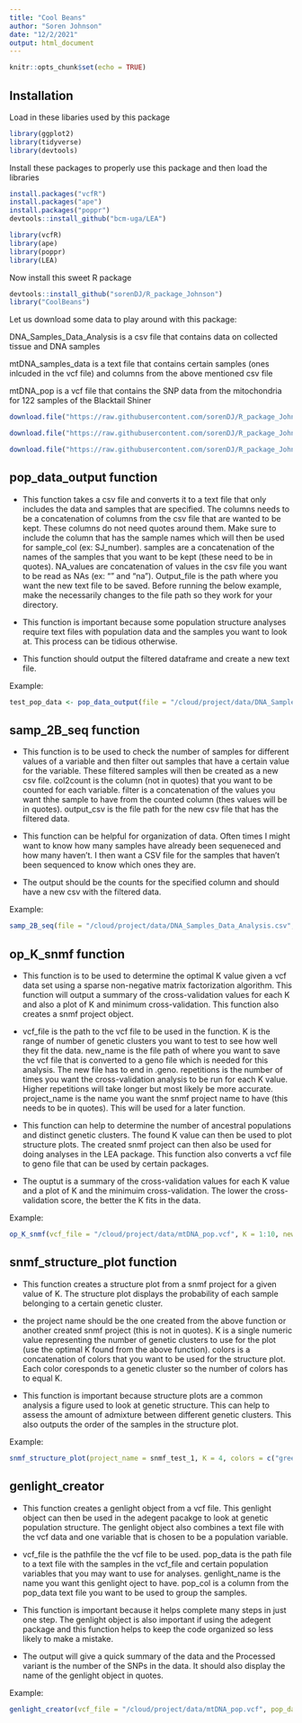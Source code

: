 ```yaml
---
title: "Cool Beans"
author: "Soren Johnson"
date: "12/2/2021"
output: html_document
---
```


```r
knitr::opts_chunk$set(echo = TRUE)
```

## Installation

Load in these libaries used by this package
```r
library(ggplot2)
library(tidyverse)
library(devtools)
```

Install these packages to properly use this package and then load the libraries
```r
install.packages("vcfR")
install.packages("ape")
install.packages("poppr")
devtools::install_github("bcm-uga/LEA")

```

```r
library(vcfR)
library(ape)
library(poppr)
library(LEA)
```

Now install this sweet R package

```r
devtools::install_github("sorenDJ/R_package_Johnson")
library("CoolBeans")

```

Let us download some data to play around with this package:

DNA_Samples_Data_Analysis is a csv file that contains data on collected tissue and DNA samples

mtDNA_samples_data is a text file that contains certain samples (ones inlcuded in the vcf file) and columns from the above mentioned csv file 

mtDNA_pop is a vcf file that contains the SNP data from the mitochondria for 122 samples of the Blacktail Shiner 

```r
download.file("https://raw.githubusercontent.com/sorenDJ/R_package_Johnson/master/data/DNA_Samples_Data_Analysis.csv", destfile = "/cloud/project/data/DNA_Samples_Data_Analysis.csv")

download.file("https://raw.githubusercontent.com/sorenDJ/R_package_Johnson/master/data/mtDNA_samples_data.txt", destfile = "/cloud/project/data/mtDNA_samples_data.txt")

download.file("https://raw.githubusercontent.com/sorenDJ/R_package_Johnson/master/data/mtDNA_pop.vcf", destfile = "/cloud/project/data/mtDNA_pop.vcf")
```

## pop_data_output function

+ This function takes a csv file and converts it to a text file that only includes the data and samples that are specified. The columns needs to be a concatenation of columns from the csv file that are wanted to be kept. These columns do not need quotes around them. Make sure to include the column that has the sample names which will then be used for sample_col (ex: SJ_number). samples are a concatenation of the names of the samples that you want to be kept (these need to be in quotes). NA_values are concatenation of values in the csv file you want to be read as NAs (ex: "" and "na"). Output_file is the path where you want the new text file to be saved. Before running the below example, make the necessarily changes to the file path so they work for your directory.

+ This function is important because some population structure analyses require text files with population data and the samples you want to look at. This process can be tidious otherwise.

+ This function should output the filtered dataframe and create a new text file.

Example:
```r
test_pop_data <- pop_data_output(file = "/cloud/project/data/DNA_Samples_Data_Analysis.csv", columns = c(SJ_number, Species, sub_species), sample_col = SJ_number, samples = c("AR01", "AR02", "AR03"), NA_values = c("", "na"), output_file = "/cloud/project/test_pop_data.txt")
```

## samp_2B_seq function

+ This function is to be used to check the number of samples for different values of a variable and then filter out samples that have a certain value for the variable. These filtered samples will then be created as a new csv file. col2count is the column (not in quotes) that you want to be counted for each variable. filter is a concatenation of the values you want thhe sample to have from the counted column (thes values will be in quotes). output_csv is the file path for the new csv file that has the filtered data.

+ This function can be helpful for organization of data. Often times I might want to know how many samples have already been sequeneced and how many haven't. I then want a CSV file for the samples that haven't been sequenced to know which ones they are.

+ The output should be the counts for the specified column and should have a new csv with the filtered data.

Example:
```r
samp_2B_seq(file = "/cloud/project/data/DNA_Samples_Data_Analysis.csv", na_values = c("", "na"), col2count = strange_topology, output_csv = "/cloud/project/test_output.csv", filter = c("yes", NA))
```

## op_K_snmf function

+ This function is to be used to determine the optimal K value given a vcf data set using a sparse non-negative matrix factorization algorithm. This function will output a summary of the cross-validation values for each K and also a plot of K and minimum cross-validation. This function also creates a snmf project object. 

+ vcf_file is the path to the vcf file to be used in the function. K is the range of number of genetic clusters you want to test to see how well they fit the data. new_name is the file path of where you want to save the vcf file that is converted to a geno file which is needed for this analysis. The new file has to end in .geno. repetitions is the number of times you want the cross-validation analysis to be run for each K value. Higher repetitions will take longer but most likely be more accurate. project_name is the name you want the snmf project name to have (this needs to be in quotes). This will be used for a later function.

+ This function can help to determine the number of ancestral populations and distinct genetic clusters. The found K value can then be used to plot structure plots. The created snmf project can then also be used for doing analyses in the LEA package. This function also converts a vcf file to geno file that can be used by certain packages.

+ The ouptut is a summary of the cross-validation values for each K value and a plot of K and the minimuim cross-validation. The lower the cross-validation score, the better the K fits in the data.

Example:
```r
op_K_snmf(vcf_file = "/cloud/project/data/mtDNA_pop.vcf", K = 1:10, new_name = "/cloud/project/test_1.geno", repetitions = 5, project_name = "snmf_test_1")
```

## snmf_structure_plot function

+ This function creates a structure plot from a snmf project for a given value of K. The structure plot displays the probability of each sample belonging to a certain genetic cluster.

+ the project name should be the one created from the above function or another created snmf project (this is not in quotes). K is a single numeric value representing the number of genetic clusters to use for the plot (use the optimal K found from the above function). colors is a concatenation of colors that you want to be used for the structure plot. Each color coresponds to a genetic cluster so the number of colors has to equal K.

+ This function is important because structure plots are a common analysis a figure used to look at genetic structure. This can help to assess the amount of admixture between different genetic clusters. This also outputs the order of the samples in the structure plot.

Example:
```r
snmf_structure_plot(project_name = snmf_test_1, K = 4, colors = c("green", "blue", "purple", "red"))
```

## genlight_creator

+ This function creates a genlight object from a vcf file. This genlight object can then be used in the adegent pacakge to look at genetic population structure. The genlight object also combines a text file with the vcf data and one variable that is chosen to be a population variable.

+ vcf_file is the pathfile the the vcf file to be used. pop_data is the path file to a text file with the samples in the vcf_file and certain population variables that you may want to use for analyses. genlight_name is the name you want this genlight oject to have. pop_col is a column from the pop_data text file you want to be used to group the samples.

+ This function is important because it helps complete many steps in just one step. The genlight object is also important if using the adegent package and this function helps to keep the code organized so less likely to make a mistake.

+ The output will give a quick summary of the data and the Processed variant is the number of the SNPs in the data. It should also display the name of the genlight object in quotes.

Example:
```r
genlight_creator(vcf_file = "/cloud/project/data/mtDNA_pop.vcf", pop_data = "/cloud/project/data/mtDNA_samples_data.txt", genlight_name = "gl.test", pop_col = sub_species)
```

